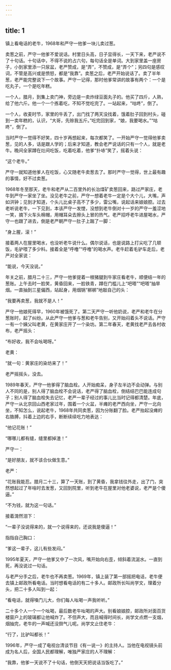 ```yaml
---
---
---
```

title: 1
---




镇上看电话的老牛，1968年和严守一他爹一块儿卖过葱。

卖葱之前，严守一他爹不爱说话。村里日头高，日子显得长，一天下来，老严说不了十句话。十句话中，不得不说的占六句，每句话全是单词。大到家里盖一座房子，小到家里添一只尿盆，老严赞成，是“弄”，不赞成，是“弄个”；另四句是感叹词，不管是高兴或是愤怒，都是“我靠”。卖葱之后，老严开始说话了。卖了半年葱，老严能完整说下一个故事。严守一记得，那时他爹常讲的故事有两个：一个是吃丸子，一个是吃年糕。

一个人，腊月，到集上卖门神，旁边是一卖炸绿豆面丸子的。他买了四斤，人熟，给了他六斤。他一个一个拣着吃，不知不觉吃完了。一站起来，“咕咚”，倒了。

一个人，收麦时节，家里的牛丢了，出门找了两天没找着，饿着肚子回到村头，碰到一卖年糕的，认识，“大哥，先赊我五斤。”吃完回到家，“娘，我要喝水。”“咕咚”，倒了。

当时严守一觉得不好笑，四十岁再想起来，每次都笑了。一开始严守一觉得他爹卖葱，见的人多，话是跟人学的；后来才知道，教会老严说话的只有一个人，就是老牛。晚间全家蹲在灶间吃饭，吃着吃着，他爹“扑哧”笑了，摇着头说：

“这个老牛。”

严守一就知道他爹人在吃饭，心又随老牛卖葱去了。那时严守一觉得，世上最有趣的事情，好不过卖葱。

1968年冬至那天，老牛和老严从二百里外的长治煤矿卖葱回来，路过严家庄，老牛到严守一家坐了坐。没见老牛之前，严守一想着老牛一定是个大个儿，大嘴，声如洪钟；见到才知道，个头儿比桌子高不了多少，雷公嘴，说起话来娘娘腔。过去老听说老牛，一下见到，本该严守一发憷，没想到老牛倒对十一岁的严守一羞涩地一笑，摘下火车头棉帽，用帽耳朵去擦头上冒的热气。老严招呼老牛进屋喝水，严守一也跟了进去，倒是老严朝严守一肚子上踹了一脚：

“身上腥，滚！”

接着两人在屋里喝水，也没听老牛说什么。偶尔说话，也是说路上打尖吃了几顿饭，毛驴喂了多少料。接着全是“呼噜”“呼噜”的喝水声。老牛赶着毛驴车走后，老严对全家说：

“能说，今天没说。”

年关之前，腊月二十三，严守一他爹提着一根猪腿到牛家庄看老牛，顺便结一年的葱账。上午去时一脸笑，黄昏回来，一脸铁青，蹲在门槛儿上“吧嗒”“吧嗒”抽旱烟。一直抽到三星偏西，站起身，用烟锅“梆梆”地敲自己的头：

“我要再卖葱，我就不是人！”

严守一他娘死得早，1960年被饿死了。第二天严守一听他奶说，老严和老牛在分葱账时，起了纠纷。从此严守一他爹与葱和老牛告别，又开始闷着头不说话。严守一有一个姨父叫老黄，在黄家庄开了一个染坊。第二年春天，老黄找老严去各村收布，老严摇头：

“布好收，我不会吆喝呀。”

老黄：

“就一句：黄家庄的染坊来了！”

老严摇摇头，没去。

1989年春天，严守一他爹得了脑血栓。人开始痴呆，身子左半边不会动弹。与别人不同的是，别人得了脑血栓不会说话，老严得了脑血栓，倒结结巴巴能连成句子；别人得了脑血栓失去记忆，老严一辈子经过的事儿比当时记得都清楚。年底，严守一从北京回山西老家过年，围着一个火盆，半瘫的老严西向坐，严守一北向坐，不知怎么，说起老牛，1968年共同卖葱，因为分账翻了脸。老严抬起没瘫的右胳膊，抖着上边的右手，断断续续吃力地表达：

“他记花账！”

“哪哪儿都有缝，缝里都掉渣！”

严守一：

“是好朋友，就不该合伙做生意。”

老严：

“花账我能忍。腊月二十三，算了一天账，到了黄昏，我拿钱往外走，出了门，突然想起过了年啥时去发葱，又回到院里，听到老牛在屋里对他老婆说，老严是个傻逼。”

“不为钱，就为这一句话。”

接着潸然泪下：

“一辈子没说得来的，就一个说得来的，还说我是傻逼！”

指指自己胸口：

“爹这一辈子，这儿有些发闷。”

1995年夏天，严守一他爹又中了一次风，嘴开始向右歪，倾斜着流涎水。一直到死，再没说过一句话。

与老严分手之后，老牛也不再卖葱。1969年，镇上装了第一部摇把电话，老牛便去镇上邮政所看电话。当时想看电话的有二十多人。邮政所长叫尚学文，理着分头，把二十多人叫到一起：

“看电话，就得嗓门儿大，你们每人吆喝一声我听听。”

二十多个人一个一个吆喝，最后数老牛吆喝的声大。别看娘娘腔，邮政所对面百货楼窗户上的玻璃都让他喊炸了。不但声大，而且喊得时间长，尚学文点燃一支烟，烟抽完，老牛的一声喊还没捯气儿呢。尚学文止住老牛：

“行了，比驴叫都长！”

1996年，严守一成了电视台清谈节目《有一说一》的主持人。当他在电视镜头前成为名人后，全国人民都理解，唯独严家庄的人不理解：

“我靠，他爹一天说不了十句话，他倒天天把说话当饭吃了。”